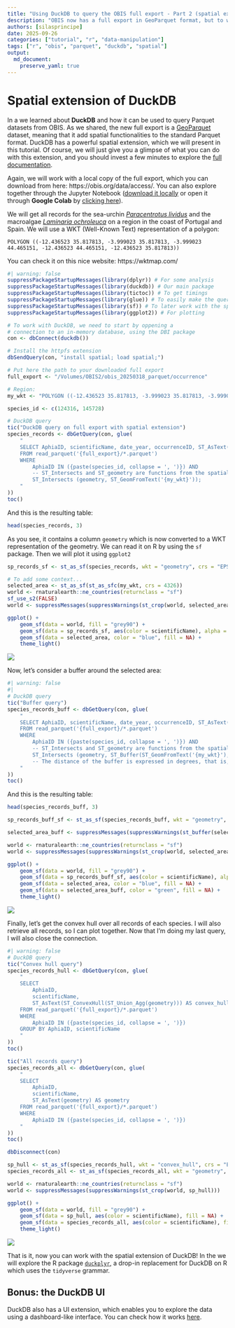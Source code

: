 ```yaml
---
title: "Using DuckDB to query the OBIS full export - Part 2 (spatial extension)"
description: "OBIS now has a full export in GeoParquet format, but to work with large datasets you need the right tools. Here we explore how you can use DuckDB to (very) fastly retrieve data from this resource."
authors: [silasprincipe]
date: 2025-09-26
categories: ["tutorial", "r", "data-manipulation"]
tags: ["r", "obis", "parquet", "duckdb", "spatial"]
output: 
  md_document:
    preserve_yaml: true
---
```


# Spatial extension of DuckDB

In a `[previous tutorial]({{< ref "tutorials/duckdb-part1/index.md" >}})`{=markdown} we learned about **DuckDB** and how it can be used to query Parquet datasets from OBIS. As we shared, the new full export is a [GeoParquet](https://geoparquet.org/) dataset, meaning that it add spatial functionalities to the standard Parquet format. DuckDB has a powerful spatial extension, which we will present in this tutorial. Of course, we will just give you a glimpse of what you can do with this extension, and you should invest a few minutes to explore the [full documentation](https://duckdb.org/docs/stable/core_extensions/spatial/overview.html).

Again, we will work with a local copy of the full export, which you can download from here: https://obis.org/data/access/. You can also explore together through the Jupyter Notebook ([download it locally](https://github.com/iobis/resources/blob/main/content/tutorials/duckdb-part2/duckdb-part2.ipynb) or open it through **Google Colab** by [clicking here](https://colab.research.google.com/github/iobis/resources/blob/main/content/tutorials/duckdb-part2/duckdb-part2.ipynb)).

We will get all records for the sea-urchin [_Paracentrotus lividus_](https://obis.org/taxon/124316) and the macroalgae [_Laminaria ochroleuca_](https://obis.org/taxon/145728) on a region in the coast of Portugal and Spain. We will use a WKT (Well-Known Text) representation of a polygon:

`POLYGON ((-12.436523 35.817813, -3.999023 35.817813, -3.999023 44.465151, -12.436523 44.465151, -12.436523 35.817813))`

You can check it on this nice website: https://wktmap.com/

```r
#| warning: false
suppressPackageStartupMessages(library(dplyr)) # For some analysis
suppressPackageStartupMessages(library(duckdb)) # Our main package
suppressPackageStartupMessages(library(tictoc)) # To get timings
suppressPackageStartupMessages(library(glue)) # To easily make the queries text
suppressPackageStartupMessages(library(sf)) # To later work with the spatial results
suppressPackageStartupMessages(library(ggplot2)) # For plotting

# To work with DuckDB, we need to start by oppening a
# connection to an in-memory database, using the DBI package
con <- dbConnect(duckdb())

# Install the httpfs extension
dbSendQuery(con, "install spatial; load spatial;")

# Put here the path to your downloaded full export
full_export <- "/Volumes/OBIS2/obis_20250318_parquet/occurrence"

# Region:
my_wkt <- "POLYGON ((-12.436523 35.817813, -3.999023 35.817813, -3.999023 44.465151, -12.436523 44.465151, -12.436523 35.817813))"

species_id <- c(124316, 145728)

# DuckDB query
tic("DuckDB query on full export with spatial extension")
species_records <- dbGetQuery(con, glue(
    "
    SELECT AphiaID, scientificName, date_year, occurrenceID, ST_AsText(geometry) AS geometry
    FROM read_parquet('{full_export}/*.parquet')
    WHERE
        AphiaID IN ({paste(species_id, collapse = ', ')}) AND
        -- ST_Intersects and ST_geometry are functions from the spatial extension
        ST_Intersects (geometry, ST_GeomFromText('{my_wkt}'));
    "
))
toc()
```

And this is the resulting table:

```r
head(species_records, 3)
```

As you see, it contains a column `geometry` which is now converted to a WKT representation of the geometry. We can read it on R by using the `sf` package. Then we will plot it using `ggplot2`

```r
sp_records_sf <- st_as_sf(species_records, wkt = "geometry", crs = "EPSG:4326")

# To add some context...
selected_area <- st_as_sf(st_as_sfc(my_wkt, crs = 4326))
world <- rnaturalearth::ne_countries(returnclass = "sf")
sf_use_s2(FALSE)
world <- suppressMessages(suppressWarnings(st_crop(world, selected_area)))

ggplot() +
    geom_sf(data = world, fill = "grey90") +
    geom_sf(data = sp_records_sf, aes(color = scientificName), alpha = .5, size = 3) +
    geom_sf(data = selected_area, color = "blue", fill = NA) +
    theme_light()
```

![](figure1.png)

Now, let's consider a buffer around the selected area:

```r
#| warning: false
#| 
# DuckDB query
tic("Buffer query")
species_records_buff <- dbGetQuery(con, glue(
    "
    SELECT AphiaID, scientificName, date_year, occurrenceID, ST_AsText(geometry) AS geometry
    FROM read_parquet('{full_export}/*.parquet')
    WHERE
        AphiaID IN ({paste(species_id, collapse = ', ')}) AND
        -- ST_Intersects and ST_geometry are functions from the spatial extension
        ST_Intersects (geometry, ST_Buffer(ST_GeomFromText('{my_wkt}'), 10));
        -- The distance of the buffer is expressed in degrees, that is, on the same unit of the CRS of the polygon
    "
))
toc()
```

And this is the resulting table:

```r
head(species_records_buff, 3)
```

```r
sp_records_buff_sf <- st_as_sf(species_records_buff, wkt = "geometry", crs = "EPSG:4326")

selected_area_buff <- suppressMessages(suppressWarnings(st_buffer(selected_area, dist = 10)))

world <- rnaturalearth::ne_countries(returnclass = "sf")
world <- suppressMessages(suppressWarnings(st_crop(world, selected_area_buff)))

ggplot() +
    geom_sf(data = world, fill = "grey90") +
    geom_sf(data = sp_records_buff_sf, aes(color = scientificName), alpha = .5, size = 3) +
    geom_sf(data = selected_area, color = "blue", fill = NA) +
    geom_sf(data = selected_area_buff, color = "green", fill = NA) +
    theme_light()
```

![](figure2.png)

Finally, let's get the convex hull over all records of each species. I will also retrieve all records, so I can plot together. Now that I'm doing my last query, I will also close the connection.

```r
#| warning: false
# DuckDB query
tic("Convex hull query")
species_records_hull <- dbGetQuery(con, glue(
    "
    SELECT 
        AphiaID,
        scientificName,
        ST_AsText(ST_ConvexHull(ST_Union_Agg(geometry))) AS convex_hull
    FROM read_parquet('{full_export}/*.parquet')
    WHERE
        AphiaID IN ({paste(species_id, collapse = ', ')})
    GROUP BY AphiaID, scientificName
    "
))
toc()

tic("All records query")
species_records_all <- dbGetQuery(con, glue(
    "
    SELECT 
        AphiaID,
        scientificName,
        ST_AsText(geometry) AS geometry
    FROM read_parquet('{full_export}/*.parquet')
    WHERE
        AphiaID IN ({paste(species_id, collapse = ', ')})
    "
))
toc()

dbDisconnect(con)
```

```r
sp_hull <- st_as_sf(species_records_hull, wkt = "convex_hull", crs = "EPSG:4326")
species_records_all <- st_as_sf(species_records_all, wkt = "geometry", crs = "EPSG:4326")

world <- rnaturalearth::ne_countries(returnclass = "sf")
world <- suppressMessages(suppressWarnings(st_crop(world, sp_hull)))

ggplot() +
    geom_sf(data = world, fill = "grey90") +
    geom_sf(data = sp_hull, aes(color = scientificName), fill = NA) +
    geom_sf(data = species_records_all, aes(color = scientificName), fill = NA) +
    theme_light()
```

![](figure3.png)

That is it, now you can work with the spatial extension of DuckDB! In the `[next tutorial]({{< ref "tutorials/duckdb-part3/index.md" >}})`{=markdown} we will explore the R package [`duckplyr`](https://duckplyr.tidyverse.org/index.html), a drop-in replacement for DuckDB on R which uses the `tidyverse` grammar.

## Bonus: the DuckDB UI

DuckDB also has a UI extension, which enables you to explore the data using a dashboard-like interface. You can check how it works [here](https://duckdb.org/2025/03/12/duckdb-ui.html).